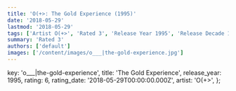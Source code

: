 ```yaml
---
title: 'O(+>: The Gold Experience (1995)'
date: '2018-05-29'
lastmod: '2018-05-29'
tags: ['Artist O(+>', 'Rated 3', 'Release Year 1995', 'Release Decade 1990']
summary: 'Rated 3'
authors: ['default']
images: ['/content/images/o___|the-gold-experience.jpg']
---
```


  key: 'o___|the-gold-experience',
  title: 'The Gold Experience',
  release_year: 1995,
  rating: 6,
  rating_date: '2018-05-29T00:00:00.000Z',
  artist: 'O(+>',
};

<MusicRating data={data} />
